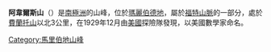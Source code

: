 {{unreferenced|time=2018-10-22T01:19:12+00:00}}
{{Coord|76|29|S|145|21|W|source:GNIS|display=title}}

'''阿韋爾斯山'''（{{lang-en|Mount Avers}}）是[[南極洲|南極洲]]的山峰，位於[[瑪麗伯德地|瑪麗伯德地]]，屬於[[福特山脈|福特山脈]]的一部分，處於[[費蘭托山|費蘭托山]]以北3公里，在1929年12月由[[美國|美國]]探險隊發現，以美國數學家命名。

{{DEFAULTSORT:Mount Avers}}
[[Category:馬里伯地山峰|Category:馬里伯地山峰]]


{{MarieByrdLand-geo-stub}}